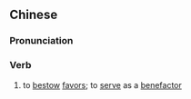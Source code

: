 {{also|树恩}}
==Chinese==
{{zh-forms|s=树恩}}

===Pronunciation===
{{zh-pron
|m=shù'ēn
|cat=v
}}

===Verb===
{{zh-verb}}

# {{lb|zh|archaic}} to [[bestow]] [[favor]]s; to [[serve]] as a [[benefactor]]